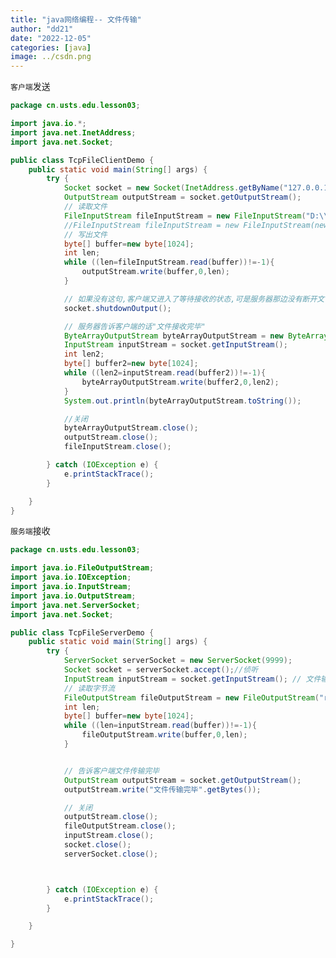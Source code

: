 ```yaml
---
title: "java网络编程-- 文件传输"
author: "dd21"
date: "2022-12-05" 
categories: [java]
image: ../csdn.png
---
```



`客户端`发送

```java
package cn.usts.edu.lesson03;

import java.io.*;
import java.net.InetAddress;
import java.net.Socket;

public class TcpFileClientDemo {
    public static void main(String[] args) {
        try {
            Socket socket = new Socket(InetAddress.getByName("127.0.0.1"), 9999);
            OutputStream outputStream = socket.getOutputStream();
            // 读取文件
            FileInputStream fileInputStream = new FileInputStream("D:\\all_projects\\java_projects\\java_ij\\springMVC\\NetWork\\src\\cn\\usts\\edu\\lesson03\\hello.txt");
            //FileInputStream fileInputStream = new FileInputStream(new File("D:\\all_projects\\java_projects\\java_ij\\springMVC\\NetWork\\src\\cn\\usts\\edu\\lesson03\\hello.txt"));
            // 写出文件
            byte[] buffer=new byte[1024];
            int len;
            while ((len=fileInputStream.read(buffer))!=-1){
                outputStream.write(buffer,0,len);
            }

            // 如果没有这句,客户端又进入了等待接收的状态,可是服务器那边没有断开文件的连接,没有办法发送东西过来,所以要先切断输出流
            socket.shutdownOutput();

            // 服务器告诉客户端的话"文件接收完毕"
            ByteArrayOutputStream byteArrayOutputStream = new ByteArrayOutputStream();
            InputStream inputStream = socket.getInputStream();
            int len2;
            byte[] buffer2=new byte[1024];
            while ((len2=inputStream.read(buffer2))!=-1){
                byteArrayOutputStream.write(buffer2,0,len2);
            }
            System.out.println(byteArrayOutputStream.toString());

            //关闭
            byteArrayOutputStream.close();
            outputStream.close();
            fileInputStream.close();

        } catch (IOException e) {
            e.printStackTrace();
        }

    }
}


```

`服务端`接收

```java
package cn.usts.edu.lesson03;

import java.io.FileOutputStream;
import java.io.IOException;
import java.io.InputStream;
import java.io.OutputStream;
import java.net.ServerSocket;
import java.net.Socket;

public class TcpFileServerDemo {
    public static void main(String[] args) {
        try {
            ServerSocket serverSocket = new ServerSocket(9999);
            Socket socket = serverSocket.accept();//侦听
            InputStream inputStream = socket.getInputStream(); // 文件输入流
            // 读取字节流
            FileOutputStream fileOutputStream = new FileOutputStream("receive.txt");
            int len;
            byte[] buffer=new byte[1024];
            while ((len=inputStream.read(buffer))!=-1){
                fileOutputStream.write(buffer,0,len);
            }


            // 告诉客户端文件传输完毕
            OutputStream outputStream = socket.getOutputStream();
            outputStream.write("文件传输完毕".getBytes());

            // 关闭
            outputStream.close();
            fileOutputStream.close();
            inputStream.close();
            socket.close();
            serverSocket.close();



        } catch (IOException e) {
            e.printStackTrace();
        }

    }

}

```


